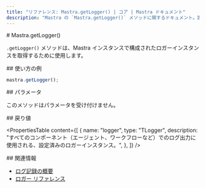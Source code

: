 ```yaml
---
title: "リファレンス: Mastra.getLogger() | コア | Mastra ドキュメント"
description: "Mastra の `Mastra.getLogger()` メソッドに関するドキュメント。設定されたロガーインスタンスを取得します。"
---
```


<div id="mastragetlogger">
  # Mastra.getLogger()
</div>

`.getLogger()` メソッドは、Mastra インスタンスで構成されたロガーインスタンスを取得するために使用します。

<div id="usage-example">
  ## 使い方の例
</div>

```typescript copy
mastra.getLogger();
```


<div id="parameters">
  ## パラメータ
</div>

このメソッドはパラメータを受け付けません。

<div id="returns">
  ## 戻り値
</div>

<PropertiesTable
  content={[
    {
      name: "logger",
      type: "TLogger",
      description:
        "すべてのコンポーネント（エージェント、ワークフローなど）でのログ出力に使用される、設定済みのロガーインスタンス。",
    },
  ]}
/>

<div id="related">
  ## 関連情報
</div>

- [ログ記録の概要](/docs/observability/logging)
- [ロガー リファレンス](/reference/observability/logging/pino-logger)